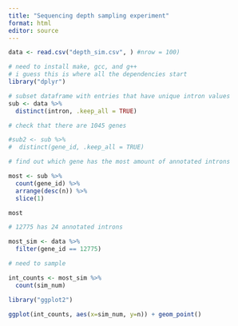 ```yaml
---
title: "Sequencing depth sampling experiment"
format: html
editor: source
---
```


```r
data <- read.csv("depth_sim.csv", ) #nrow = 100)

# need to install make, gcc, and g++
# i guess this is where all the dependencies start
library("dplyr")

# subset dataframe with entries that have unique intron values
sub <- data %>% 
  distinct(intron, .keep_all = TRUE)

# check that there are 1045 genes

#sub2 <- sub %>% 
#  distinct(gene_id, .keep_all = TRUE)

```

```r
# find out which gene has the most amount of annotated introns

most <- sub %>% 
  count(gene_id) %>% 
  arrange(desc(n)) %>% 
  slice(1) 

most

# 12775 has 24 annotated introns
```

```r
most_sim <- data %>% 
  filter(gene_id == 12775)

# need to sample

int_counts <- most_sim %>% 
  count(sim_num)
```

```r
library("ggplot2")

ggplot(int_counts, aes(x=sim_num, y=n)) + geom_point()

```

  











